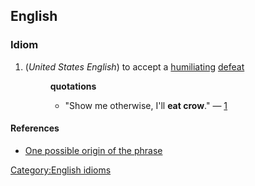 ==English==
=== Idiom ===
[[Category:English idioms]]
#(''United States English'') to accept a [[humiliating]] [[defeat]]
#:'''quotations'''
#:*"Show me otherwise, I'll '''eat crow'''." &mdash; [http://groups-beta.google.com/group/soc.culture.china/msg/3dcb12d52ab16307]
==== References ====
* [http://groups-beta.google.com/group/rec.hunting/msg/fd3bc2f007bfa26f One possible origin of the phrase]